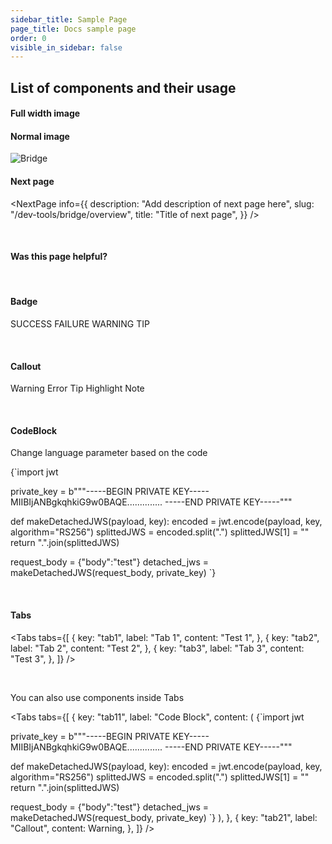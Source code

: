 ```yaml
---
sidebar_title: Sample Page
page_title: Docs sample page
order: 0
visible_in_sidebar: false
---
```


## List of components and their usage

#### Full width image

<MainImage
  src="https://storage.googleapis.com/strapi-assets/latest/Screenshot_2021_03_19_at_3_39_31_PM_ccd1f16be5/Screenshot_2021_03_19_at_3_39_31_PM_ccd1f16be5.png"
  alt="Bridge"
/>

#### Normal image

<img
  src="https://storage.googleapis.com/strapi-assets/latest/Screenshot_2021_03_19_at_3_39_31_PM_ccd1f16be5/Screenshot_2021_03_19_at_3_39_31_PM_ccd1f16be5.png"
  alt="Bridge"
/>

#### Next page

<NextPage
  info={{
    description: "Add description of next page here",
    slug: "/dev-tools/bridge/overview",
    title: "Title of next page",
  }}
/>

<br />

#### Was this page helpful?

<WasPageHelpful />

<br />

#### Badge

<Badge type="success">SUCCESS</Badge>
<Badge type="failure">FAILURE</Badge>
<Badge type="warning">WARNING</Badge>
<Badge type="tip">TIP</Badge>

<br />

#### Callout

<Callout type="warning">Warning</Callout>
<Callout type="error">Error</Callout>
<Callout type="tip">Tip</Callout>
<Callout type="highlight">Highlight</Callout>
<Callout type="note">Note</Callout>

<br />

#### CodeBlock

Change language parameter based on the code

<CodeBlockWithCopy language="python">
  {`import jwt 
 
private_key = b"""-----BEGIN PRIVATE KEY----- 
MIIBIjANBgkqhkiG9w0BAQE.............. 
-----END PRIVATE KEY-----""" 
 
def makeDetachedJWS(payload, key): 
    encoded = jwt.encode(payload, key, algorithm="RS256") 
    splittedJWS = encoded.split(".") 
    splittedJWS[1] = "" 
    return ".".join(splittedJWS) 
 
request_body = {"body":"test"} 
detached_jws = makeDetachedJWS(request_body, private_key) `}
</CodeBlockWithCopy>

<br />

#### Tabs

<Tabs
  tabs={[
    {
      key: "tab1",
      label: "Tab 1",
      content: "Test 1",
    },
    {
      key: "tab2",
      label: "Tab 2",
      content: "Test 2",
    },
    {
      key: "tab3",
      label: "Tab 3",
      content: "Test 3",
    },
  ]}
/>

<br />

You can also use components inside Tabs

<Tabs
  tabs={[
    {
      key: "tab11",
      label: "Code Block",
      content: (
        <CodeBlockWithCopy language="python">
          {`import jwt 
 
private_key = b"""-----BEGIN PRIVATE KEY----- 
MIIBIjANBgkqhkiG9w0BAQE.............. 
-----END PRIVATE KEY-----""" 
 
def makeDetachedJWS(payload, key): 
    encoded = jwt.encode(payload, key, algorithm="RS256") 
    splittedJWS = encoded.split(".") 
    splittedJWS[1] = "" 
    return ".".join(splittedJWS) 
 
request_body = {"body":"test"} 
detached_jws = makeDetachedJWS(request_body, private_key) `}
        </CodeBlockWithCopy>
      ),
    },
    {
      key: "tab21",
      label: "Callout",
      content: <Callout type="warning">Warning</Callout>,
    },
  ]}
/>

<br />
